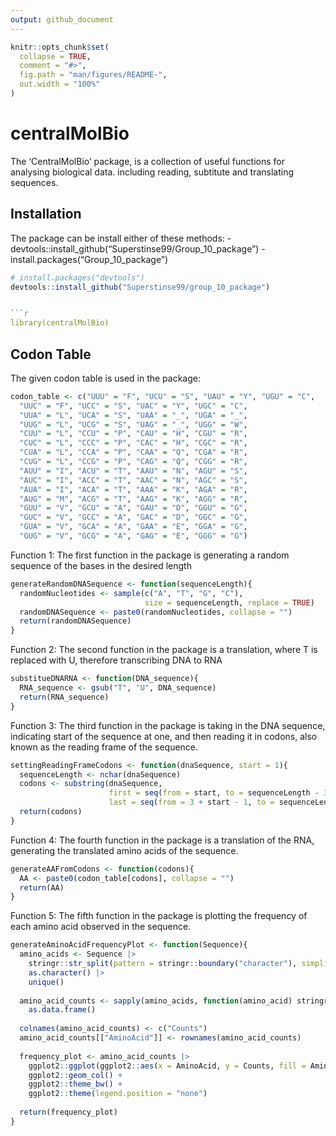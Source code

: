 ```yaml
---
output: github_document
---
```


<!-- README.md is generated from README.Rmd. Please edit that file -->

```r
knitr::opts_chunk$set(
  collapse = TRUE,
  comment = "#>",
  fig.path = "man/figures/README-",
  out.width = "100%"
)
```

# centralMolBio

<!-- badges: start -->
<!-- badges: end -->

The 'CentralMolBio' package, is a collection of useful functions for analysing biological data.
including reading, subtitute and translating sequences.

## Installation

The package can be install either of these methods:
- devtools::install_github("Superstinse99/Group_10_package")
- install.packages("Group_10_package")
``` r
# install.packages("devtools")
devtools::install_github("Superstinse99/group_10_package")


```r
library(centralMolBio)
```

## Codon Table
The given codon table is used in the package:

```r
codon_table <- c("UUU" = "F", "UCU" = "S", "UAU" = "Y", "UGU" = "C",
  "UUC" = "F", "UCC" = "S", "UAC" = "Y", "UGC" = "C",
  "UUA" = "L", "UCA" = "S", "UAA" = "_", "UGA" = "_",
  "UUG" = "L", "UCG" = "S", "UAG" = "_", "UGG" = "W",
  "CUU" = "L", "CCU" = "P", "CAU" = "H", "CGU" = "R",
  "CUC" = "L", "CCC" = "P", "CAC" = "H", "CGC" = "R",
  "CUA" = "L", "CCA" = "P", "CAA" = "Q", "CGA" = "R",
  "CUG" = "L", "CCG" = "P", "CAG" = "Q", "CGG" = "R",
  "AUU" = "I", "ACU" = "T", "AAU" = "N", "AGU" = "S",
  "AUC" = "I", "ACC" = "T", "AAC" = "N", "AGC" = "S",
  "AUA" = "I", "ACA" = "T", "AAA" = "K", "AGA" = "R",
  "AUG" = "M", "ACG" = "T", "AAG" = "K", "AGG" = "R",
  "GUU" = "V", "GCU" = "A", "GAU" = "D", "GGU" = "G",
  "GUC" = "V", "GCC" = "A", "GAC" = "D", "GGC" = "G",
  "GUA" = "V", "GCA" = "A", "GAA" = "E", "GGA" = "G",
  "GUG" = "V", "GCG" = "A", "GAG" = "E", "GGG" = "G")
```

Function 1:
The first function in the package is generating a random sequence of the bases in the desired length

```r
generateRandomDNASequence <- function(sequenceLength){
  randomNucleotides <- sample(c("A", "T", "G", "C"), 
                              size = sequenceLength, replace = TRUE)
  randomDNASequence <- paste0(randomNucleotides, collapse = "")
  return(randomDNASequence)
}
```


Function 2:
The second function in the package is a translation, where T is replaced with U, therefore transcribing DNA to RNA

```r
substitueDNARNA <- function(DNA_sequence){
  RNA_sequence <- gsub("T", "U", DNA_sequence)
  return(RNA_sequence)
}
```


Function 3:
The third function in the package is taking in the DNA sequence, indicating start of the sequence at one, and then reading it in codons, also known as the reading frame of the sequence.

```r
settingReadingFrameCodons <- function(dnaSequence, start = 1){
  sequenceLength <- nchar(dnaSequence)
  codons <- substring(dnaSequence,
                      first = seq(from = start, to = sequenceLength - 3 + 1, by = 3),
                      last = seq(from = 3 + start - 1, to = sequenceLength, by = 3))
  return(codons)
}

```


Function 4:
The fourth function in the package is a translation of the RNA, generating the translated amino acids of the sequence. 

```r
generateAAFromCodons <- function(codons){
  AA <- paste0(codon_table[codons], collapse = "")
  return(AA)
}
```


Function 5:
The fifth function in the package is plotting the frequency of each amino acid observed in the sequence. 

```r
generateAminoAcidFrequencyPlot <- function(Sequence){
  amino_acids <- Sequence |>
    stringr::str_split(pattern = stringr::boundary("character"), simplify = TRUE) |>
    as.character() |>
    unique()
  
  amino_acid_counts <- sapply(amino_acids, function(amino_acid) stringr::str_count(string = Sequence, pattern = amino_acid)) |>
    as.data.frame()
  
  colnames(amino_acid_counts) <- c("Counts")
  amino_acid_counts[["AminoAcid"]] <- rownames(amino_acid_counts)
  
  frequency_plot <- amino_acid_counts |>
    ggplot2::ggplot(ggplot2::aes(x = AminoAcid, y = Counts, fill = AminoAcid)) +
    ggplot2::geom_col() +
    ggplot2::theme_bw() +
    ggplot2::theme(legend.position = "none")
  
  return(frequency_plot)
}
```
